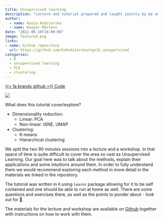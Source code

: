 ```yaml
---
title: Unsupervised learning
description: "Lecture and tutorial prepared and taught jointly by me and [Kaspar Märtens](https://kaspar.website/) at the [NGSchool2022](https://ngschool.eu/ngschool2022/) in September 2022 in Jablonna, Poland. "
author:
  - name: Kasia Kedzierska
  - name: Kaspar Märtens 
date: "2022-09-16T16:00:00"
image: featured.png
links:
- name: Github repository
  url: https://github.com/kzkedzierska/ngs22_unsupervised
categories: 
  - R
  - unsupervised learning
  - PCA
  - clustering
---
```


<span class="listing-btn-group">
<a href="https://github.com/kzkedzierska/ngs22_unsupervised" class="btn" role="button">{{< fa brands github >}} Code</a>
</span>

![](featured.png)


What does this tutorial cover/explore?

* Dimensionality reduction:
  * Linear: PCA
  * Non-linear: tSNE, UMAP
* Clustering:
  * K-means
  * Hierarchical clustering

We split the two 90 minutes sessions into a lecture and a workshop. In that space of time is quite difficult to cover the area so vast as Unsupervised Learning. Our goal here was to talk about the methods, explain their applications and some intuitions around them. In order to fully understand them we would recommend exploring each method in more detail in the materials we linked in the repository.

The tutorial was written in `R` using `learnr` package allowing for it to be self contained and one should be able to run at home as well. There are some questions and exercises there, as well as the points to ponder about - look out for 🛁.

The materials for the lecture and workshop are available on [Github](https://github.com/kzkedzierska/ngs22_unsupervised) together with instructions on how to work with them.

